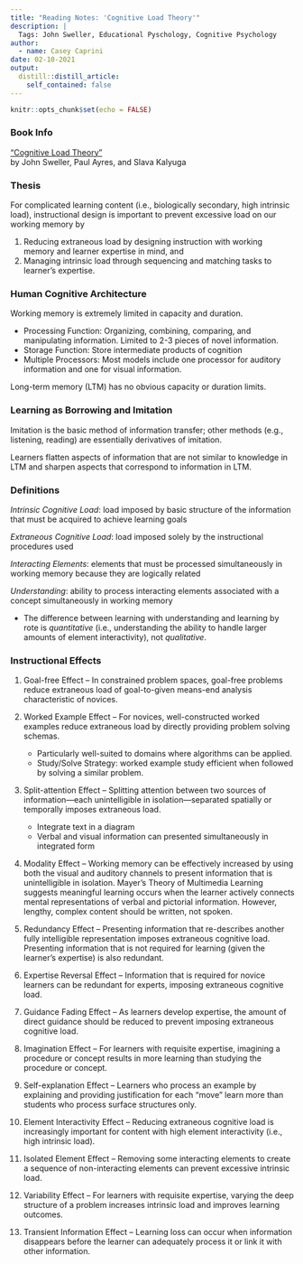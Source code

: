 ```yaml
---
title: "Reading Notes: 'Cognitive Load Theory'"
description: |
  Tags: John Sweller, Educational Pyschology, Cognitive Psychology
author:
  - name: Casey Caprini
date: 02-10-2021
output:
  distill::distill_article:
    self_contained: false
---
```



```r
knitr::opts_chunk$set(echo = FALSE)
```

### Book Info

[“Cognitive Load Theory”](https://www.amazon.com/Cognitive-Explorations-Instructional-Performance-Technologies/dp/144198125X)  
by John Sweller, Paul Ayres, and Slava Kalyuga  

### Thesis

For complicated learning content (i.e., biologically secondary, high intrinsic load), instructional design is important to prevent excessive load on our working memory by  

1. Reducing extraneous load by designing instruction with working memory and learner expertise in mind, and
2. Managing intrinsic load through sequencing and matching tasks to learner’s expertise.  

### Human Cognitive Architecture

Working memory is extremely limited in capacity and duration.

* Processing Function: Organizing, combining, comparing, and manipulating information.  Limited to 2-3 pieces of novel information.
* Storage Function: Store intermediate products of cognition
* Multiple Processors: Most models include one processor for auditory information and one for visual information.  

Long-term memory (LTM) has no obvious capacity or duration limits.  

### Learning as Borrowing and Imitation

Imitation is the basic method of information transfer; other methods (e.g., listening, reading) are essentially derivatives of imitation.  

Learners flatten aspects of information that are not similar to knowledge in LTM and sharpen aspects that correspond to information in LTM.  

### Definitions

_Intrinsic Cognitive Load_: load imposed by basic structure of the information that must be acquired to achieve learning goals  

_Extraneous Cognitive Load_: load imposed solely by the instructional procedures used  

_Interacting Elements_: elements that must be processed simultaneously in working memory because they are logically related  

_Understanding_: ability to process interacting elements associated with a concept simultaneously in working memory  

* The difference between learning with understanding and learning by rote is _quantitative_ (i.e., understanding the ability to handle larger amounts of element interactivity), not _qualitative_.

### Instructional Effects

1. Goal-free Effect -- In constrained problem spaces, goal-free problems reduce extraneous load of goal-to-given means-end analysis characteristic of novices.  

2. Worked Example Effect -- For novices, well-constructed worked examples reduce extraneous load by directly providing problem solving schemas.  
    + Particularly well-suited to domains where algorithms can be applied.  
    + Study/Solve Strategy: worked example study efficient when followed by solving a similar problem.  

3. Split-attention Effect -- Splitting attention between two sources of information---each unintelligible in isolation---separated spatially or temporally imposes extraneous load.  
    + Integrate text in a diagram  
    + Verbal and visual information can presented simultaneously in integrated form

4. Modality Effect -- Working memory can be effectively increased by using both the visual and auditory channels to present information that is unintelligible in isolation. Mayer’s Theory of Multimedia Learning suggests meaningful learning occurs when the learner actively connects mental representations of verbal and pictorial information.  However, lengthy, complex content should be written, not spoken.  

5. Redundancy Effect -- Presenting information that re-describes another fully intelligible representation imposes extraneous cognitive load. Presenting information that is not required for learning (given the learner’s expertise) is also redundant.  

6. Expertise Reversal Effect -- Information that is required for novice learners can be redundant for experts, imposing extraneous cognitive load.  

7. Guidance Fading Effect -- As learners develop expertise, the amount of direct guidance should be reduced to prevent imposing extraneous cognitive load.  

8. Imagination Effect -- For learners with requisite expertise, imagining a procedure or concept results in more learning than studying the procedure or concept.  

9. Self-explanation Effect -- Learners who process an example by explaining and providing justification for each “move” learn more than students who process surface structures only.  

10. Element Interactivity Effect -- Reducing extraneous cognitive load is increasingly important for content with high element interactivity (i.e., high intrinsic load).  

11. Isolated Element Effect -- Removing some interacting elements to create a sequence of non-interacting elements can prevent excessive intrinsic load.  

12. Variability Effect -- For learners with requisite expertise, varying the deep structure of a problem increases intrinsic load and improves learning outcomes.  

13. Transient Information Effect -- Learning loss can occur when information disappears before the learner can adequately process it or link it with other information.  
